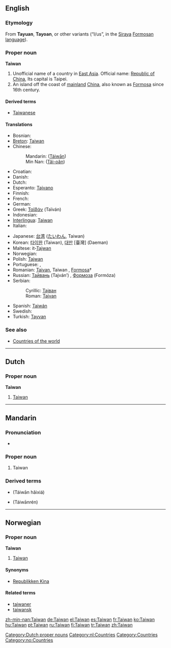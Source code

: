 {{see|Taiwán}}
==English==

===Etymology===
From '''Tayuan''', '''Tayoan''', or other variants (“I/us”, in the [[w:Siraya people|Siraya]] [[w:Formosan languages|Formosan language]]).

===Proper noun===
{{wikipedia}}
'''Taiwan'''

# Unofficial name of a country in [[East Asia]]. Official name: [[Republic of China]], Its capital is Taipei.
# An island off the coast of [[mainland]] [[China]], also known as [[Formosa]] since 16th century.

====Derived terms====
* [[Taiwanese]]

====Translations====
{{top}}
*Bosnian: {{t-|bs|Tajvan|m}}
*[[Breton]]: [[#Breton|Taiwan]]
*Chinese:
*:Mandarin: {{zh-ts|[[臺灣]] or [[台灣]]|[[台湾]]}} ([[Táiwān]])
*:Min Nan: {{zh-ts|[[臺灣]] or [[台灣]]|[[台湾]]}} ([[Tâi-oân]])
*Croatian: {{t-|hr|Tajvan|m}}
* Danish: {{t-|da|Taiwan}}
* Dutch: {{t-|nl|Taiwan}}
*Esperanto: [[Tajvano]]
* Finnish: {{t+|fi|Taiwan}}
* French: {{t+|fr|Taïwan|f}}
* German: {{t+|de|Taiwan}}
*Greek: [[Ταϊβάν]] (Taïván) {{f}}
* Indonesian: {{t-|id|Taiwan|xs=Indonesian}}
*[[Interlingua]]: [[#Interlingua|Taiwan]]
* Italian: {{t-|it|Taiwan}}
{{mid}}
*Japanese: [[台湾#Japanese|台湾]] ([[たいわん]], Taiwan)
*Korean: [[타이완]] (Taiwan), [[대만]] [臺灣] (Daeman)
*Maltese: it-[[Tajwan]]
* Norwegian: {{t-|no|Taiwan}}
*Polish: [[Tajwan]]
* Portuguese: {{t+|pt|Taiwan|f}}, {{t+|pt|Formosa|f}}
*Romanian: [[Taivan]], Taiwan {{n}}, [[Formosa]]† {{f}}
*Russian: [[Тайвань]] (Tajván’) {{m}}, [[Формоза]] (Formóza) {{f}}
*Serbian:
*:Cyrillic: [[Тајван#Serbian|Тајван]] {{m}}
*:Roman: [[Tajvan#Serbian|Tajvan]] {{m}}
*Spanish: [[Taiwán]]
* Swedish: {{t-|sv|Taiwan}}
*Turkish: [[Tayvan]]
{{bottom}}

===See also===
* [[Countries of the world]]

----

==Dutch==

===Proper noun===
'''Taiwan'''

# [[#English|Taiwan]]

[[Category:Dutch proper nouns]]
[[Category:nl:Countries]]

----

==Mandarin==
{{zh-forms|[[台湾]]|[[臺灣]] or [[台灣]]}}

===Pronunciation===
*{{IPA|[ tʰai˧˥uan˥˥ ]}}

===Proper noun===
{{cmn-noun|p|pin=Táiwān|pint=tai2wan1|tra=[[臺灣]] or [[台灣]]|sim=台湾}}

# Taiwan

===Derived terms===
*{{zh-ts|台灣海峽|台湾海峡}} (Táiwān hǎixiá)
*{{zh-ts|台灣人|台湾人}} (Táiwānrén)

----

==Norwegian==

===Proper noun===
'''Taiwan'''

# [[#English|Taiwan]]

====Synonyms====
*[[Republikken Kina]]

====Related terms====
*[[taiwaner]]
*[[taiwansk]]

[[Category:Countries]]
[[Category:no:Countries]]

[[zh-min-nan:Taiwan]]
[[de:Taiwan]]
[[el:Taiwan]]
[[es:Taiwan]]
[[fr:Taiwan]]
[[ko:Taiwan]]
[[hu:Taiwan]]
[[pt:Taiwan]]
[[ru:Taiwan]]
[[fi:Taiwan]]
[[tr:Taiwan]]
[[zh:Taiwan]]